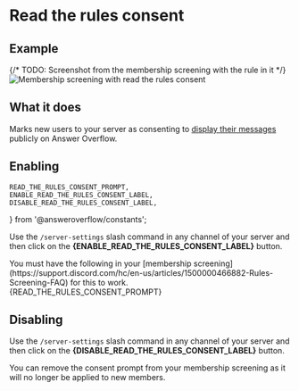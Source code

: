 # Read the rules consent

## Example

{/* TODO: Screenshot from the membership screening with the rule in it */}
![Membership screening with read the rules consent](/membership-screening.png)

## What it does

Marks new users to your server as consenting to [display their messages](/user-settings/displaying-messages) publicly on Answer Overflow.

## Enabling

	READ_THE_RULES_CONSENT_PROMPT,
	ENABLE_READ_THE_RULES_CONSENT_LABEL,
	DISABLE_READ_THE_RULES_CONSENT_LABEL,
} from '@answeroverflow/constants';


Use the `/server-settings` slash command in any channel of your server and then click on the **{ENABLE_READ_THE_RULES_CONSENT_LABEL}** button.

<Callout type="error" emoji="❗">
	You must have the following in your [membership
	screening](https://support.discord.com/hc/en-us/articles/1500000466882-Rules-Screening-FAQ)
	for this to work.
	<br />
	{READ_THE_RULES_CONSENT_PROMPT}
</Callout>

## Disabling

Use the `/server-settings` slash command in any channel of your server and then click on the **{DISABLE_READ_THE_RULES_CONSENT_LABEL}** button.

You can remove the consent prompt from your membership screening as it will no longer be applied to new members.
